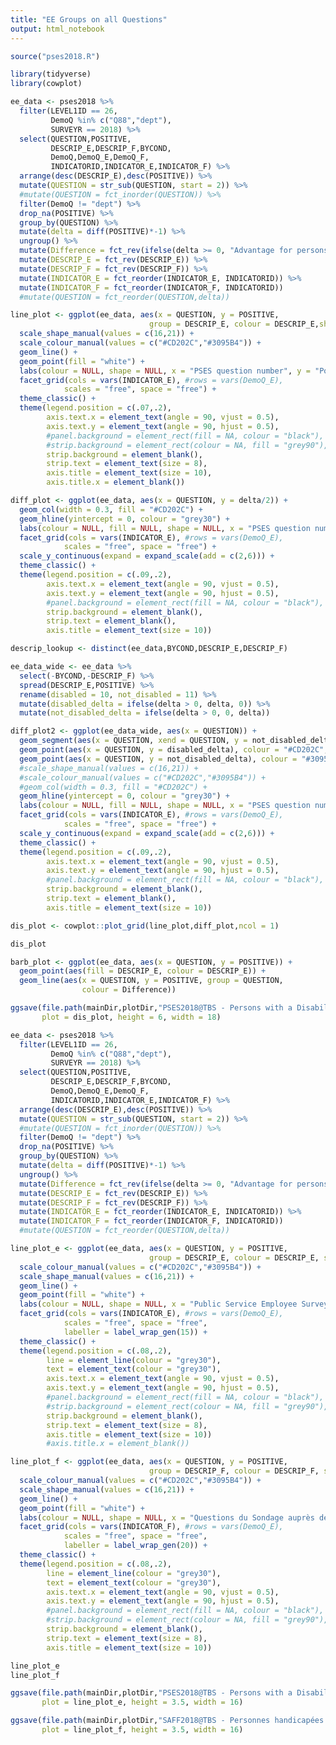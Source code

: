 ```yaml
---
title: "EE Groups on all Questions"
output: html_notebook
---
```


```r
source("pses2018.R")

library(tidyverse)
library(cowplot)

```

```r

ee_data <- pses2018 %>% 
  filter(LEVEL1ID == 26, 
         DemoQ %in% c("Q88","dept"),
         SURVEYR == 2018) %>% 
  select(QUESTION,POSITIVE,
         DESCRIP_E,DESCRIP_F,BYCOND,
         DemoQ,DemoQ_E,DemoQ_F,
         INDICATORID,INDICATOR_E,INDICATOR_F) %>%
  arrange(desc(DESCRIP_E),desc(POSITIVE)) %>%
  mutate(QUESTION = str_sub(QUESTION, start = 2)) %>% 
  #mutate(QUESTION = fct_inorder(QUESTION)) %>% 
  filter(DemoQ != "dept") %>% 
  drop_na(POSITIVE) %>% 
  group_by(QUESTION) %>% 
  mutate(delta = diff(POSITIVE)*-1) %>% 
  ungroup() %>% 
  mutate(Difference = fct_rev(ifelse(delta >= 0, "Advantage for persons with a disability", "Disadvantage for persons with a disability"))) %>%
  mutate(DESCRIP_E = fct_rev(DESCRIP_E)) %>%
  mutate(DESCRIP_F = fct_rev(DESCRIP_F)) %>% 
  mutate(INDICATOR_E = fct_reorder(INDICATOR_E, INDICATORID)) %>% 
  mutate(INDICATOR_F = fct_reorder(INDICATOR_F, INDICATORID))
  #mutate(QUESTION = fct_reorder(QUESTION,delta))

line_plot <- ggplot(ee_data, aes(x = QUESTION, y = POSITIVE,
                               group = DESCRIP_E, colour = DESCRIP_E,shape = DESCRIP_E)) +
  scale_shape_manual(values = c(16,21)) +
  scale_colour_manual(values = c("#CD202C","#3095B4")) +
  geom_line() +
  geom_point(fill = "white") +
  labs(colour = NULL, shape = NULL, x = "PSES question number", y = "Positive responses (%)") +
  facet_grid(cols = vars(INDICATOR_E), #rows = vars(DemoQ_E),
            scales = "free", space = "free") +
  theme_classic() +
  theme(legend.position = c(.07,.2),
        axis.text.x = element_text(angle = 90, vjust = 0.5),
        axis.text.y = element_text(angle = 90, hjust = 0.5),
        #panel.background = element_rect(fill = NA, colour = "black"),
        #strip.background = element_rect(colour = NA, fill = "grey90"),
        strip.background = element_blank(),
        strip.text = element_text(size = 8),
        axis.title = element_text(size = 10),
        axis.title.x = element_blank())

diff_plot <- ggplot(ee_data, aes(x = QUESTION, y = delta/2)) +
  geom_col(width = 0.3, fill = "#CD202C") +
  geom_hline(yintercept = 0, colour = "grey30") +
  labs(colour = NULL, fill = NULL, shape = NULL, x = "PSES question number", y = "Delta (disability - no disability)") +
  facet_grid(cols = vars(INDICATOR_E), #rows = vars(DemoQ_E),
            scales = "free", space = "free") +
  scale_y_continuous(expand = expand_scale(add = c(2,6))) +
  theme_classic() +
  theme(legend.position = c(.09,.2),
        axis.text.x = element_text(angle = 90, vjust = 0.5),
        axis.text.y = element_text(angle = 90, hjust = 0.5),
        #panel.background = element_rect(fill = NA, colour = "black"),
        strip.background = element_blank(),
        strip.text = element_blank(),
        axis.title = element_text(size = 10))

descrip_lookup <- distinct(ee_data,BYCOND,DESCRIP_E,DESCRIP_F)

ee_data_wide <- ee_data %>%
  select(-BYCOND,-DESCRIP_F) %>% 
  spread(DESCRIP_E,POSITIVE) %>% 
  rename(disabled = 10, not_disabled = 11) %>% 
  mutate(disabled_delta = ifelse(delta > 0, delta, 0)) %>% 
  mutate(not_disabled_delta = ifelse(delta > 0, 0, delta))

diff_plot2 <- ggplot(ee_data_wide, aes(x = QUESTION)) +
  geom_segment(aes(x = QUESTION, xend = QUESTION, y = not_disabled_delta, yend = disabled_delta)) +
  geom_point(aes(x = QUESTION, y = disabled_delta), colour = "#CD202C", shape = 16) +
  geom_point(aes(x = QUESTION, y = not_disabled_delta), colour = "#3095B4", shape = 21) +
  #scale_shape_manual(values = c(16,21)) +
  #scale_colour_manual(values = c("#CD202C","#3095B4")) +
  #geom_col(width = 0.3, fill = "#CD202C") +
  geom_hline(yintercept = 0, colour = "grey30") +
  labs(colour = NULL, fill = NULL, shape = NULL, x = "PSES question number", y = "Delta (disability - no disability)") +
  facet_grid(cols = vars(INDICATOR_E), #rows = vars(DemoQ_E),
            scales = "free", space = "free") +
  scale_y_continuous(expand = expand_scale(add = c(2,6))) +
  theme_classic() +
  theme(legend.position = c(.09,.2),
        axis.text.x = element_text(angle = 90, vjust = 0.5),
        axis.text.y = element_text(angle = 90, hjust = 0.5),
        #panel.background = element_rect(fill = NA, colour = "black"),
        strip.background = element_blank(),
        strip.text = element_blank(),
        axis.title = element_text(size = 10))

dis_plot <- cowplot::plot_grid(line_plot,diff_plot,ncol = 1)

dis_plot

barb_plot <- ggplot(ee_data, aes(x = QUESTION, y = POSITIVE)) +
  geom_point(aes(fill = DESCRIP_E, colour = DESCRIP_E)) +
  geom_line(aes(x = QUESTION, y = POSITIVE, group = QUESTION,
                colour = Difference))

ggsave(file.path(mainDir,plotDir,"PSES2018@TBS - Persons with a Disability.svg"),
       plot = dis_plot, height = 6, width = 18)
```

```r

ee_data <- pses2018 %>% 
  filter(LEVEL1ID == 26, 
         DemoQ %in% c("Q88","dept"),
         SURVEYR == 2018) %>% 
  select(QUESTION,POSITIVE,
         DESCRIP_E,DESCRIP_F,BYCOND,
         DemoQ,DemoQ_E,DemoQ_F,
         INDICATORID,INDICATOR_E,INDICATOR_F) %>%
  arrange(desc(DESCRIP_E),desc(POSITIVE)) %>%
  mutate(QUESTION = str_sub(QUESTION, start = 2)) %>% 
  #mutate(QUESTION = fct_inorder(QUESTION)) %>% 
  filter(DemoQ != "dept") %>% 
  drop_na(POSITIVE) %>% 
  group_by(QUESTION) %>% 
  mutate(delta = diff(POSITIVE)*-1) %>% 
  ungroup() %>% 
  mutate(Difference = fct_rev(ifelse(delta >= 0, "Advantage for persons with a disability", "Disadvantage for persons with a disability"))) %>%
  mutate(DESCRIP_E = fct_rev(DESCRIP_E)) %>%
  mutate(DESCRIP_F = fct_rev(DESCRIP_F)) %>% 
  mutate(INDICATOR_E = fct_reorder(INDICATOR_E, INDICATORID)) %>% 
  mutate(INDICATOR_F = fct_reorder(INDICATOR_F, INDICATORID))
  #mutate(QUESTION = fct_reorder(QUESTION,delta))

line_plot_e <- ggplot(ee_data, aes(x = QUESTION, y = POSITIVE,
                               group = DESCRIP_E, colour = DESCRIP_E, shape = DESCRIP_E)) +
  scale_colour_manual(values = c("#CD202C","#3095B4")) +
  scale_shape_manual(values = c(16,21)) +
  geom_line() +
  geom_point(fill = "white") +
  labs(colour = NULL, shape = NULL, x = "Public Service Employee Survey questions", y = "Positive responses (%)") +
  facet_grid(cols = vars(INDICATOR_E), #rows = vars(DemoQ_E),
            scales = "free", space = "free",
            labeller = label_wrap_gen(15)) +
  theme_classic() +
  theme(legend.position = c(.08,.2),
        line = element_line(colour = "grey30"),
        text = element_text(colour = "grey30"),
        axis.text.x = element_text(angle = 90, vjust = 0.5),
        axis.text.y = element_text(angle = 90, hjust = 0.5),
        #panel.background = element_rect(fill = NA, colour = "black"),
        #strip.background = element_rect(colour = NA, fill = "grey90"),
        strip.background = element_blank(),
        strip.text = element_text(size = 8),
        axis.title = element_text(size = 10))
        #axis.title.x = element_blank())

line_plot_f <- ggplot(ee_data, aes(x = QUESTION, y = POSITIVE,
                               group = DESCRIP_F, colour = DESCRIP_F, shape = DESCRIP_F)) +
  scale_colour_manual(values = c("#CD202C","#3095B4")) +
  scale_shape_manual(values = c(16,21)) +
  geom_line() +
  geom_point(fill = "white") +
  labs(colour = NULL, shape = NULL, x = "Questions du Sondage auprès des fonctionnaires fédéraux", y = "Résponses positives (%)") +
  facet_grid(cols = vars(INDICATOR_F), #rows = vars(DemoQ_E),
            scales = "free", space = "free",
            labeller = label_wrap_gen(20)) +
  theme_classic() +
  theme(legend.position = c(.08,.2),
        line = element_line(colour = "grey30"),
        text = element_text(colour = "grey30"),
        axis.text.x = element_text(angle = 90, vjust = 0.5),
        axis.text.y = element_text(angle = 90, hjust = 0.5),
        #panel.background = element_rect(fill = NA, colour = "black"),
        #strip.background = element_rect(colour = NA, fill = "grey90"),
        strip.background = element_blank(),
        strip.text = element_text(size = 8),
        axis.title = element_text(size = 10))

line_plot_e
line_plot_f

ggsave(file.path(mainDir,plotDir,"PSES2018@TBS - Persons with a Disability (line).svg"),
       plot = line_plot_e, height = 3.5, width = 16)

ggsave(file.path(mainDir,plotDir,"SAFF2018@TBS - Personnes handicapées (ligne).svg"),
       plot = line_plot_f, height = 3.5, width = 16)

```